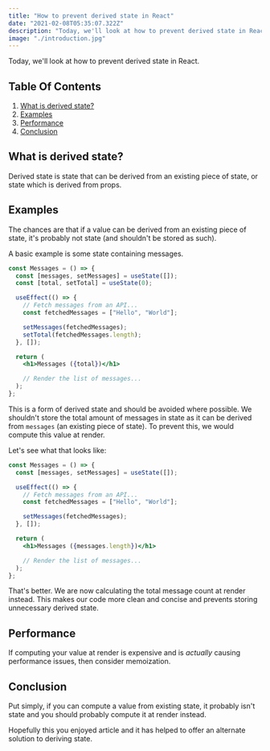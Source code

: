 ```yaml
---
title: "How to prevent derived state in React"
date: "2021-02-08T05:35:07.322Z"
description: "Today, we'll look at how to prevent derived state in React. Derived state is state that can be derived from an existing piece of state, or state which is derived from props."
image: "./introduction.jpg"
---
```


Today, we'll look at how to prevent derived state in React.

## Table Of Contents

1. [What is derived state?](#what-is-derived-state)
2. [Examples](#examples)
3. [Performance](#performance)
4. [Conclusion](#conclusion)

## What is derived state?

Derived state is state that can be derived from an existing piece of state, or state which is derived from props.

## Examples

The chances are that if a value can be derived from an existing piece of state, it's probably not state (and shouldn't be stored as such).

A basic example is some state containing messages.

```jsx
const Messages = () => {
  const [messages, setMessages] = useState([]);
  const [total, setTotal] = useState(0);

  useEffect(() => {
    // Fetch messages from an API...
    const fetchedMessages = ["Hello", "World"];

    setMessages(fetchedMessages);
    setTotal(fetchedMessages.length);
  }, []);

  return (
    <h1>Messages ({total})</h1>

    // Render the list of messages...
  );
};
```

This is a form of derived state and should be avoided where possible. We shouldn't store the total amount of messages in state as it can be derived from `messages` (an existing piece of state). To prevent this, we would compute this value at render.

Let's see what that looks like:

```jsx {12}
const Messages = () => {
  const [messages, setMessages] = useState([]);

  useEffect(() => {
    // Fetch messages from an API...
    const fetchedMessages = ["Hello", "World"];

    setMessages(fetchedMessages);
  }, []);

  return (
    <h1>Messages ({messages.length})</h1>

    // Render the list of messages...
  );
};
```

That's better. We are now calculating the total message count at render instead. This makes our code more clean and concise and prevents storing unnecessary derived state.

## Performance

If computing your value at render is expensive and is _actually_ causing performance issues, then consider memoization.

## Conclusion

Put simply, if you can compute a value from existing state, it probably isn't state and you should probably compute it at render instead.

Hopefully this you enjoyed article and it has helped to offer an alternate solution to deriving state.
